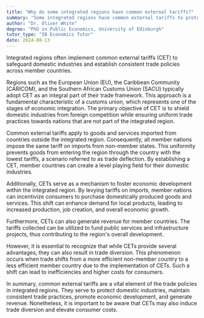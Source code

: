 ```yaml
---
title: "Why do some integrated regions have common external tariffs?"
summary: "Some integrated regions have common external tariffs to protect domestic industries and maintain uniform trade policies."
author: "Dr. Oliver White"
degree: "PhD in Public Economics, University of Edinburgh"
tutor_type: "IB Economics Tutor"
date: 2024-08-13
---
```


Integrated regions often implement common external tariffs (CET) to safeguard domestic industries and establish consistent trade policies across member countries.

Regions such as the European Union (EU), the Caribbean Community (CARICOM), and the Southern African Customs Union (SACU) typically adopt CET as an integral part of their trade framework. This approach is a fundamental characteristic of a customs union, which represents one of the stages of economic integration. The primary objective of CET is to shield domestic industries from foreign competition while ensuring uniform trade practices towards nations that are not part of the integrated region.

Common external tariffs apply to goods and services imported from countries outside the integrated region. Consequently, all member nations impose the same tariff on imports from non-member states. This uniformity prevents goods from entering the region through the country with the lowest tariffs, a scenario referred to as trade deflection. By establishing a CET, member countries can create a level playing field for their domestic industries.

Additionally, CETs serve as a mechanism to foster economic development within the integrated region. By levying tariffs on imports, member nations can incentivize consumers to purchase domestically produced goods and services. This shift can enhance demand for local products, leading to increased production, job creation, and overall economic growth.

Furthermore, CETs can also generate revenue for member countries. The tariffs collected can be utilized to fund public services and infrastructure projects, thus contributing to the region's overall development.

However, it is essential to recognize that while CETs provide several advantages, they can also result in trade diversion. This phenomenon occurs when trade shifts from a more efficient non-member country to a less efficient member country due to the implementation of CETs. Such a shift can lead to inefficiencies and higher costs for consumers.

In summary, common external tariffs are a vital element of the trade policies in integrated regions. They serve to protect domestic industries, maintain consistent trade practices, promote economic development, and generate revenue. Nonetheless, it is important to be aware that CETs may also induce trade diversion and elevate consumer costs.
    